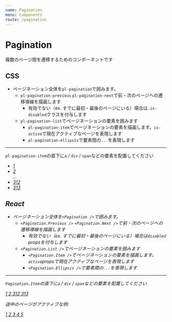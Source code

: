 ```yaml
---
name: Pagination
menu: Components
route: /pagination
---
```




# Pagination

複数のページ間を遷移するためのコンポーネントです

## CSS

- ページネーション全体を`pl-pagination`で囲みます。
  - `pl-pagination-previous` `pl-pagination-next`で前・次のページへの遷移導線を描画します
    - 有効でない（ex. すでに最初・最後のページにいる）場合は`.is-disabled`クラスを付与します
  - `pl-pagination-list`でページネーションの要素を囲みます
    - `pl-pagination-item`でページネーションの要素を描画します。`is-active`で現在アクティブなページを表現します
    - `pl-pagination-ellipsis`で要素間の`...`を表現します

---

`pl-pagination-item`の直下に`a` / `div` / `span`などの要素を配置してください

<Playground>
  <div className='pl-pagination'>
    <span className='pl-pagination-previous is-disabled'>
      <i className="ri-arrow-left-s-line" />
    </span>
    <ul className='pl-pagination-list'>
      <li className='pl-pagination-item is-active'>
        <a href='#'>
          1
        </a>
      </li>
      <li className='pl-pagination-item'>
        <a href='#'>
          2
        </a>
      </li>
      <span className='pl-pagination-ellipsis'>&hellip;</span>
      <li className='pl-pagination-item'>
        <a href='#'>
          312
        </a>
      </li>
      <li className='pl-pagination-item'>
        <a href='#'>
          313
        </a>
      </li>
    </ul>
    <a href='#' className='pl-pagination-next'>
      <i className="ri-arrow-right-s-line" />
    </a>
  </div>
</Playground>

## React

- ページネーション全体を`<Pagination />`で囲みます。
  - `<Pagination.Previous />` `<Pagination.Next />`で前・次のページへの遷移導線を描画します
    - 有効でない（ex. すでに最初・最後のページにいる）場合は`disabled` propsを付与します
  - `<Pagination.List />`でページネーションの要素を囲みます
    - `<Pagination.Item />`でページネーションの要素を描画します。`active`propsで現在アクティブなページを表現します
    - `<Pagination.Ellipsis />`で要素間の`...`を表現します

---

`Pagination.Item`の直下に`a` / `div` / `span`などの要素を配置してください

<Playground>
  <Pagination>
    <Pagination.Previous disabled href='#' />
    <Pagination.List>
      <Pagination.Item>
        <a href='#'>
          1
        </a>
      </Pagination.Item>
      <Pagination.Item>
        <a href='#'>
          2
        </a>
      </Pagination.Item>
      <Pagination.Ellipsis />
      <Pagination.Item active>
        <a href='#'>
          312
        </a>
      </Pagination.Item>
      <Pagination.Item>
        <a href='#'>
          313
        </a>
      </Pagination.Item>
    </Pagination.List>
    <Pagination.Next href='#' />
  </Pagination>
</Playground>

途中のページがアクティブな例:

<Playground>
  <Pagination>
    <Pagination.Previous href='#' />
    <Pagination.List>
      <Pagination.Item>
        <a href='#'>
          1
        </a>
      </Pagination.Item>
      <Pagination.Item>
        <a href='#'>
          2
        </a>
      </Pagination.Item>
      <Pagination.Item active>
        <a href='#'>
          3
        </a>
      </Pagination.Item>
      <Pagination.Item>
        <a href='#'>
          4
        </a>
      </Pagination.Item>
      <Pagination.Item>
        <a href='#'>
          5
        </a>
      </Pagination.Item>
    </Pagination.List>
    <Pagination.Next href='#' />
  </Pagination>
</Playground>